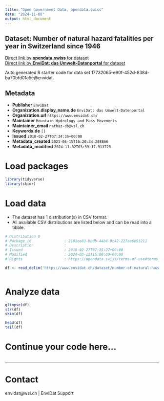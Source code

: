 ```yaml
---
title: "Open Government Data, opendata.swiss"
date: "2024-11-08"
output: html_document
---
```


## Dataset: Number of natural hazard fatalities per year in Switzerland since 1946



[Direct link by **opendata.swiss** for dataset](https://opendata.swiss/de/dataset/number-of-natural-hazard-fatalities-per-year-in-switzerland-since-1946)<br>
[Direct link by **EnviDat: das Umwelt-Datenportal** for dataset](https://www.envidat.ch/#/metadata/number-of-natural-hazard-fatalities-per-year-in-switzerland-since-1946)

Auto generated R starter code for data set 17732065-e90f-452d-838d-ba70bfd01a5e@envidat.

## Metadata

- **Publisher** `EnviDat`
- **Organization.display_name.de** `EnviDat: das Umwelt-Datenportal`
- **Organization.url** `https://www.envidat.ch/`
- **Maintainer** `Mountain Hydrology and Mass Movements`
- **Maintainer_email** `nathaz-db@wsl.ch`
- **Keywords.de** `[]`
- **Issued** `2018-02-27T07:34:36+00:00`
- **Metadata_created** `2021-06-15T16:20:34.208866`
- **Metadata_modified** `2024-11-02T03:59:17.913728`


# Load packages

```r

library(tidyverse)
library(skimr)

```

# Load data

-   The dataset has 1 distribution(s) in CSV format.
-   All available CSV distributions are listed below and can be read into a tibble.

```r

# Distribution 0
# Package_id               : 2181ee83-bbdb-44b8-9c42-227ae6e93211
# Description              : 
# Issued                   : 2018-02-27T07:35:27+00:00
# Modified                 : 2024-03-12T15:00:00+00:00
# Rights                   : https://opendata.swiss/terms-of-use#terms_by

df <- read_delim('https://www.envidat.ch/dataset/number-of-natural-hazard-fatalities-per-year-in-switzerland-since-1946/resource/68ae000b-1eff-4468-afe0-fa6b9addc8e1')



```

# Analyze data

```r

glimpse(df)
str(df)
skim(df)

head(df)
tail(df)

```

# Continue your code here...

```r

```

------------------------------------------------------------------------

# Contact

envidat@wsl.ch | EnviDat Support
